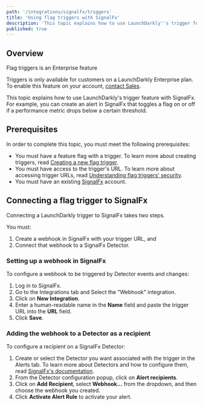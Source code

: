 ```yaml
---
path: '/integrations/signalfx/triggers'
title: 'Using flag triggers with SignalFx'
description: 'This topic explains how to use LaunchDarkly''s trigger feature with SignalFx.'
published: true
---
```


## Overview

<Callout intent="info">
<CalloutTitle>Flag triggers is an Enterprise feature</CalloutTitle>
<CalloutDescription>

Triggers is only available for customers on a LaunchDarkly Enterprise plan. To enable this feature on your account, [contact Sales](mailto:sales@launchdarkly.com).

</CalloutDescription>
</Callout>

This topic explains how to use LaunchDarkly's trigger feature with SignalFx. For example, you can create an alert in SignalFx that toggles a flag on or off if a performance metric drops below a certain threshold.

## Prerequisites

In order to complete this topic, you must meet the following prerequisites:

* You must have a feature flag with a trigger. To learn more about creating triggers, read [Creating a new flag trigger](/integrations/triggers#creating-a-new-flag-trigger).
* You must have access to the trigger's URL. To learn more about accessing trigger URLs, read [Understanding flag triggers' security](/integrations/triggers#understanding-flag-triggers-security).
* You must have an existing [SignalFx](https://www.signalfx.com/) account. 

## Connecting a flag trigger to SignalFx

Connecting a LaunchDarkly trigger to SignalFx takes two steps. 

You must: 

1. Create a webhook in SignalFx with your trigger URL, and
2. Connect that webhook to a SignalFx Detector.

### Setting up a webhook in SignalFx

To configure a webhook to be triggered by Detector events and changes:

1. Log in to SignalFx.
2. Go to the Integrations tab and Select the "Webhook" integration. 
3. Click on **New Integration**.
4. Enter a human-readable name in the **Name** field and paste the trigger URL into the **URL** field.
5. Click **Save**.

### Adding the webhook to a Detector as a recipient

To configure a recipient on a SignalFx Detector:

1. Create or select the Detector you want associated with the trigger in the Alerts tab. To learn more about Detectors and how to configure them, read [SignalFx's documentation](https://docs.signalfx.com/en/latest/detect-alert/index.html).
2. From the Detector configuration popup, click on **Alert recipients**.
3. Click on **Add Recipient**, select **Webhook...** from the dropdown, and then choose the webhook you created.
4. Click **Activate Alert Rule** to activate your alert.